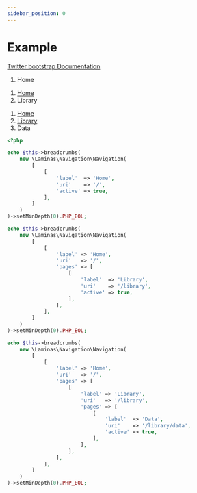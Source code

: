 ```yaml
---
sidebar_position: 0
---
```



# Example

[Twitter bootstrap Documentation](https://getbootstrap.com/docs/4.5/components/breadcrumb/#example)

<Tabs>
<TabItem value="result" label="Result" default><HtmlCode bootstrapVersion="4.5"><nav aria-label="breadcrumb">
    <ol class="breadcrumb">
        <li class="breadcrumb-item active" aria-current="page">Home</li>
    </ol>
</nav>
<nav aria-label="breadcrumb">
    <ol class="breadcrumb">
        <li class="breadcrumb-item"><a href="/">Home</a></li>
        <li class="breadcrumb-item active" aria-current="page">Library</li>
    </ol>
</nav>
<nav aria-label="breadcrumb">
    <ol class="breadcrumb">
        <li class="breadcrumb-item"><a href="/">Home</a></li>
        <li class="breadcrumb-item"><a href="/library">Library</a></li>
        <li class="breadcrumb-item active" aria-current="page">Data</li>
    </ol>
</nav></HtmlCode></TabItem>
<TabItem value="source" label="Source">

```php
<?php

echo $this->breadcrumbs(
    new \Laminas\Navigation\Navigation(
        [
            [
                'label'  => 'Home',
                'uri'    => '/',
                'active' => true,
            ],
        ]
    )
)->setMinDepth(0).PHP_EOL;

echo $this->breadcrumbs(
    new \Laminas\Navigation\Navigation(
        [
            [
                'label' => 'Home',
                'uri'   => '/',
                'pages' => [
                    [
                        'label'  => 'Library',
                        'uri'    => '/library',
                        'active' => true,
                    ],
                ],
            ],
        ]
    )
)->setMinDepth(0).PHP_EOL;

echo $this->breadcrumbs(
    new \Laminas\Navigation\Navigation(
        [
            [
                'label' => 'Home',
                'uri'   => '/',
                'pages' => [
                    [
                        'label' => 'Library',
                        'uri'   => '/library',
                        'pages' => [
                            [
                                'label'  => 'Data',
                                'uri'    => '/library/data',
                                'active' => true,
                            ],
                        ],
                    ],
                ],
            ],
        ]
    )
)->setMinDepth(0).PHP_EOL;

```

</TabItem>
</Tabs>
